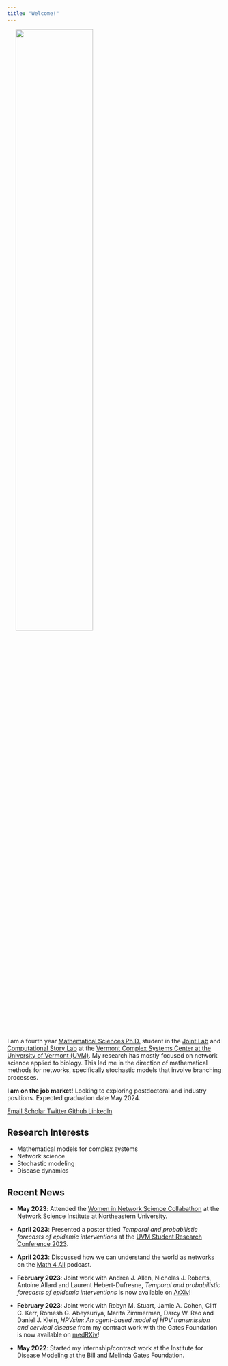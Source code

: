 ```yaml
---
title: "Welcome!"
---
```


<img src="/images/headshot.jpg" width="60%" hspace="20" align="center">

I am a fourth year [Mathematical Sciences Ph.D.](https://www.uvm.edu/cems/mathstat) student in the [Joint Lab](https://joint-lab.github.io/) and [Computational Story Lab](https://compstorylab.org/) at the [Vermont Complex Systems Center at the University of Vermont (UVM)](https://vermontcomplexsystems.org/). My research has mostly focused on network science applied to biology. This led me in the direction of mathematical methods for networks, specifically stochastic models that involve branching processes. 

**I am on the job market!** Looking to exploring postdoctoral and industry positions. Expected graduation date May 2024.


::: {.column-page-inset .text-center}
```{=html}
<a class="btn btn-outline-dark", href="mailto:mariah.boudreau@uvm.edu" target="_blank" rel="noopener noreferrer">
    <i class="ai bi-envelope" role='img' aria-label='Email'></i> Email
</a>
<a class="btn btn-outline-dark", href="https://scholar.google.com/citations?user=yYcYoIMAAAAJ&hl=en" target="_blank" rel="noopener noreferrer">
    <i class="ai ai-google-scholar" role='img' aria-label='Google Scholar'></i> Scholar
</a>
<a class="btn btn-outline-dark", href="https://twitter.com/MariahBoudreau"target="_blank" rel="noopener noreferrer">
    <i class="bi bi-twitter" role='img' aria-label='Twitter'></i> Twitter
</a>
<a class="btn btn-outline-dark", href="https://github.com/mariahcboudreau" target="_blank" rel="noopener noreferrer">
    <i class="bi bi-github" role='img' aria-label='Github'></i> Github
</a>
<a class="btn btn-outline-dark", href="https://www.linkedin.com/in/mariah-boudreau-940291147/" target="_blank" rel="noopener noreferrer">
    <i class="bi bi-linkedin" role='img' aria-label='LinkedIn'></i> LinkedIn
</a>
```
:::

## Research Interests
* Mathematical models for complex systems
* Network science
* Stochastic modeling
* Disease dynamics

## Recent News

* **May 2023**: Attended the [Women in Network Science Collabathon](https://sites.google.com/view/womeninnetworkscience/meetings/collabathon-2023) at the Network Science Institute at Northeastern University. 

* **April 2023**: Presented a poster titled *Temporal and probabilistic forecasts of epidemic interventions* at the [UVM Student Research Conference 2023](https://www.uvm.edu/four/uvm-src-2023). 

* **April 2023**: Discussed how we can understand the world as networks on the [Math 4 All](https://www.youtube.com/watch?v=XuA3uKH3uRI&t=1108s) podcast. 

* **February 2023**: Joint work with Andrea J. Allen, Nicholas J. Roberts, Antoine Allard and Laurent Hebert-Dufresne, *Temporal and probabilistic forecasts of epidemic interventions* is now available on [ArXiv](https://arxiv.org/abs/2302.03210)!

* **February 2023**: Joint work with Robyn M. Stuart, Jamie A. Cohen, Cliff C. Kerr, Romesh G. Abeysuriya, Marita Zimmerman, Darcy W. Rao and Daniel J. Klein, *HPVsim: An agent-based model of HPV transmission and cervical disease* from my contract work with the Gates Foundation is now available on [medRXiv](https://www.medrxiv.org/content/10.1101/2023.02.01.23285356v1.full.pdf+html)!

* **May 2022**: Started my internship/contract work at the Institute for Disease Modeling at the Bill and Melinda Gates Foundation. 

